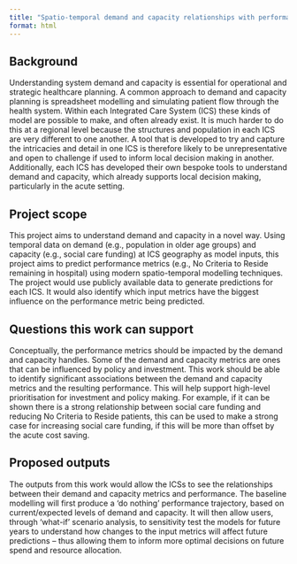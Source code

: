 ```yaml
---
title: "Spatio-temporal demand and capacity relationships with performance"
format: html
---
```


## Background

Understanding system demand and capacity is essential for operational and strategic healthcare planning. A common approach to demand and capacity planning is spreadsheet modelling and simulating patient flow through the health system. Within each Integrated Care System (ICS) these kinds of model are possible to make, and often already exist. It is much harder to do this at a regional level because the structures and population in each ICS are very different to one another. A tool that is developed to try and capture the intricacies and detail in one ICS is therefore likely to be unrepresentative and open to challenge if used to inform local decision making in another. Additionally, each ICS has developed their own bespoke tools to understand demand and capacity, which already supports local decision making, particularly in the acute setting.

## Project scope

This project aims to understand demand and capacity in a novel way. Using temporal data on demand (e.g., population in older age groups) and capacity (e.g., social care funding) at ICS geography as model inputs, this project aims to predict performance metrics (e.g., No Criteria to Reside remaining in hospital) using modern spatio-temporal modelling techniques. The project would use publicly available data to generate predictions for each ICS. It would also identify which input metrics have the biggest influence on the performance metric being predicted.

## Questions this work can support

Conceptually, the performance metrics should be impacted by the demand and capacity handles. Some of the demand and capacity metrics are ones that can be influenced by policy and investment. This work should be able to identify significant associations between the demand and capacity metrics and the resulting performance. This will help support high-level prioritisation for investment and policy making. For example, if it can be shown there is a strong relationship between social care funding and reducing No Criteria to Reside patients, this can be used to make a strong case for increasing social care funding, if this will be more than offset by the acute cost saving.

## Proposed outputs

The outputs from this work would allow the ICSs to see the relationships between their demand and capacity metrics and performance. The baseline modelling will first produce a ‘do nothing’ performance trajectory, based on current/expected levels of demand and capacity. It will then allow users, through ‘what-if’ scenario analysis, to sensitivity test the models for future years to understand how changes to the input metrics will affect future predictions – thus allowing them to inform more optimal decisions on future spend and resource allocation.